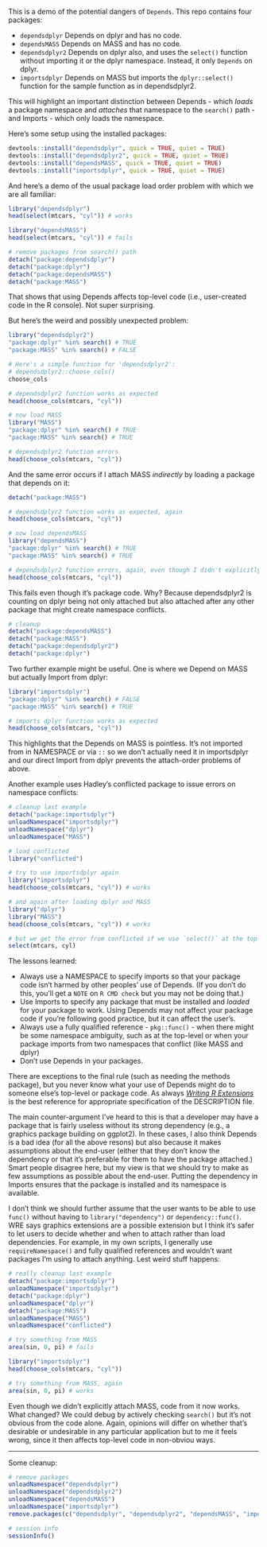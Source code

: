This is a demo of the potential dangers of `Depends`. This repo contains four packages:

 - `dependsdplyr` Depends on dplyr and has no code.
 - `dependsMASS` Depends on MASS and has no code.
 - `dependsdplyr2` Depends on dplyr also, and uses the `select()` function without importing it or the dplyr namespace. Instead, it only `Depends` on dplyr.
 - `importsdplyr` Depends on MASS but imports the `dplyr::select()` function for the sample function as in dependsdplyr2.

This will highlight an important distinction between Depends - which *loads* a package namespace and *attaches* that namespace to the `search()` path - and Imports - which only loads the namespace.


Here's some setup using the installed packages:

```r
devtools::install("dependsdplyr", quick = TRUE, quiet = TRUE)
devtools::install("dependsdplyr2", quick = TRUE, quiet = TRUE)
devtools::install("dependsMASS", quick = TRUE, quiet = TRUE)
devtools::install("importsdplyr", quick = TRUE, quiet = TRUE)
```

And here's a demo of the usual package load order problem with which we are all familiar:

```r
library("dependsdplyr")
head(select(mtcars, "cyl")) # works

library("dependsMASS")
head(select(mtcars, "cyl")) # fails

# remove packages from search() path
detach("package:dependsdplyr")
detach("package:dplyr")
detach("package:dependsMASS")
detach("package:MASS")
```

That shows that using Depends affects top-level code (i.e., user-created code in the R console). Not super surprising.

But here's the weird and possibly unexpected problem:

```r
library("dependsdplyr2")
"package:dplyr" %in% search() # TRUE
"package:MASS" %in% search() # FALSE

# Here's a simple function for 'dependsdplyr2':
# dependsdplyr2::choose_cols() 
choose_cols

# dependsdplyr2 function works as expected
head(choose_cols(mtcars, "cyl"))

# now load MASS
library("MASS")
"package:dplyr" %in% search() # TRUE
"package:MASS" %in% search() # TRUE

# dependsdplyr2 function errors
head(choose_cols(mtcars, "cyl"))
```

And the same error occurs if I attach MASS *indirectly* by loading a package that depends on it:

```r
detach("package:MASS")

# dependsdplyr2 function works as expected, again
head(choose_cols(mtcars, "cyl"))

# now load dependsMASS
library("dependsMASS")
"package:dplyr" %in% search() # TRUE
"package:MASS" %in% search() # TRUE

# dependsdplyr2 function errors, again, even though I didn't explicitly attach MASS
head(choose_cols(mtcars, "cyl"))
```

This fails even though it's package code. Why? Because dependsdplyr2 is counting on dplyr being not only attached but also attached after any other package that might create namespace conflicts.

```r
# cleanup
detach("package:dependsMASS")
detach("package:MASS")
detach("package:dependsdplyr2")
detach("package:dplyr")
```

Two further example might be useful. One is where we Depend on MASS but actually Import from dplyr:

```r
library("importsdplyr")
"package:dplyr" %in% search() # FALSE
"package:MASS" %in% search() # TRUE

# imports dplyr function works as expected
head(choose_cols(mtcars, "cyl"))
```

This highlights that the Depends on MASS is pointless. It's not imported from in NAMESPACE or via `::` so we don't actually need it in importsdplyr and our direct Import from dplyr prevents the attach-order problems of above.

Another example uses Hadley's conflicted package to issue errors on namespace conflicts:

```r
# cleanup last example
detach("package:importsdplyr")
unloadNamespace("importsdplyr")
unloadNamespace("dplyr")
unloadNamespace("MASS")

# load conflicted
library("conflicted")

# try to use importsdplyr again
library("importsdplyr")
head(choose_cols(mtcars, "cyl")) # works

# and again after loading dplyr and MASS
library("dplyr")
library("MASS")
head(choose_cols(mtcars, "cyl")) # works

# but we get the error from conflicted if we use `select()` at the top-level
select(mtcars, cyl)
```

The lessons learned:

 - Always use a NAMESPACE to specify imports so that your package code isn't harmed by other peoples' use of Depends. (If you don't do this, you'll get a `NOTE` on `R CMD check` but you may not be doing that.)
 - Use Imports to specify any package that must be installed and *loaded* for your package to work. Using Depends may not affect your package code if you're following good practice, but it can affect the user's.
 - Always use a fully qualified reference - `pkg::func()` - when there might be some namespace ambiguity, such as at the top-level or when your package imports from two namespaces that conflict (like MASS and dplyr)
 - Don't use Depends in your packages.

There are exceptions to the final rule (such as needing the methods package), but you never know what your use of Depends might do to someone else's top-level or package code. As always [*Writing R Extensions*](https://cran.r-project.org/doc/manuals/r-devel/R-exts.html#Package-Dependencies) is the best reference for appropriate specification of the DESCRIPTION file.

The main counter-argument I've heard to this is that a developer may have a package that is fairly useless without its strong dependency (e.g., a graphics package building on ggplot2). In these cases, I also think Depends is a bad idea (for all the above resons) but also because it makes assumptions about the end-user (either that they don't know the dependency or that it's preferable for them to have the package attached.) Smart people disagree here, but my view is that we should try to make as few assumptions as possible about the end-user. Putting the dependency in Imports ensures that the package is installed and its namespace is available. 

I don't think we should further assume that the user wants to be able to use `func()` without having to `library("dependency")` or `dependency::func()`. WRE says graphics extensions are a possible extension but I think it's safer to let users to decide whether and when to attach rather than load dependencies. For example, in my own scripts, I generally use `requireNamespace()` and fully qualified references and wouldn't want packages I'm using to attach anything. Lest weird stuff happens:


```r
# really cleanup last example
detach("package:importsdplyr")
unloadNamespace("importsdplyr")
detach("package:dplyr")
unloadNamespace("dplyr")
detach("package:MASS")
unloadNamespace("MASS")
unloadNamespace("conflicted")

# try something from MASS
area(sin, 0, pi) # fails

library("importsdplyr")
head(choose_cols(mtcars, "cyl"))

# try something from MASS, again
area(sin, 0, pi) # works
```

Even though we didn't explicitly attach MASS, code from it now works. What changed? We could debug by actively checking `search()` but it's not obvious from the code alone. Again, opinions will differ on whether that's desirable or undesirable in any particular application but to me it feels wrong, since it then affects top-level code in non-obviou ways.

---

Some cleanup:

```r
# remove packages
unloadNamespace("dependsdplyr")
unloadNamespace("dependsdplyr2")
unloadNamespace("dependsMASS")
unloadNamespace("importsdplyr")
remove.packages(c("dependsdplyr", "dependsdplyr2", "dependsMASS", "importsdplyr"))

# session info
sessionInfo()
```
